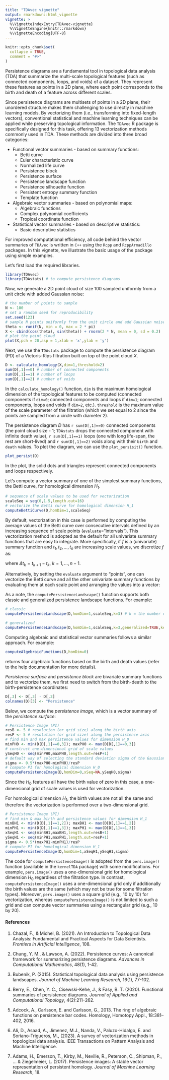 ```yaml
---
title: "TDAvec vignette"
output: rmarkdown::html_vignette
vignette: >
  %\VignetteIndexEntry{TDAvec-vignette}
  %\VignetteEngine{knitr::rmarkdown}
  %\VignetteEncoding{UTF-8}
---
```


```r
knitr::opts_chunk$set(
  collapse = TRUE,
  comment = "#>"
)
```

Persistence diagrams are a fundamental tool in topological data analysis (TDA) that summarize the multi-scale topological features (such as connected components, loops, and voids) of a dataset. They represent these features as points in a 2D plane, where each point corresponds to the birth and death of a feature across different scales.

Since persistence diagrams are multisets of points in a 2D plane, their unordered structure makes them challenging to use directly in machine learning models. By vectorizing them (i.e., transforming into fixed-length vectors), conventional statistical and machine learning techniques can be applied while preserving topological information. The `TDAvec` R package is specifically designed for this task, offering 13 vectorization methods commonly used in TDA. These methods are divided into three broad categories:

  - Functional vector summaries - based on summary functions:
    - Betti curve 
    - Euler characteristic curve
    - Normalized life curve 
    - Persistence block
    - Persistence surface
    - Persistence landscape function
    - Persistence silhouette function
    - Persistent entropy summary function
    - Template function

  - Algebraic vector summaries - based on polynomial maps:
    - Algebraic functions
    - Complex polynomial coefficients
    - Tropical coordinate function
     
  - Statistical vector summaries - based on descriptive statistics:
    - Basic descriptive statistics

For improved computational efficiency, all code behind the vector summaries of `TDAvec` is written in `C++` using the `Rcpp` and `RcppArmadillo` packages. In this vignette, we illustrate the basic usage of the package using simple examples.   

Let's first load the required libraries. 

```r
library(TDAvec)
library(TDAstats) # to compute persistence diagrams
```

Now, we generate a 2D point cloud of size 100 sampled uniformly from a unit circle with added Gaussian noise:

```r
# the number of points to sample
N <- 100 
# set a random seed for reproducibility
set.seed(123) 
# sample N points uniformly from the unit circle and add Gaussian noise
theta <- runif(N, min = 0, max = 2 * pi)
X <- cbind(cos(theta), sin(theta)) + rnorm(2 * N, mean = 0, sd = 0.2)
# plot the point cloud
plot(X,pch = 20,asp = 1,xlab = 'x',ylab = 'y')
```

Next, we use the `TDAstats` package to compute the persistence diagram (PD) of a Vietoris-Rips filtration built on top of the point cloud $X$.

```r
D <- calculate_homology(X,dim=1,threshold=2)
sum(D[,1]==0) # number of connected components
sum(D[,1]==1) # number of loops
sum(D[,1]==2) # number of voids
```

In the `calculate_homology()` function, `dim` is the maximum homological dimension of the topological features to be computed (connected components if `dim=0`; connected components and loops if `dim=1`; connected components, loops and voids if `dim=2`, etc.). `threshold` is the maximum value of the scale parameter of the filtration (which we set equal to 2 since the points are sampled from a circle with diameter 2). 

The persistence diagram $D$ has `r sum(D[,1]==0)` connected components (the point cloud size - 1; `TDAstats` drops the connected component with infinite death value), `r sum(D[,1]==1)` loops (one with long life-span, the rest are short-lived) and `r sum(D[,1]==2)` voids along with their `birth` and `death` values. To plot the diagram, we can use the `plot_persisit()` function. 

```r
plot_persist(D)
```

In the plot, the solid dots and triangles represent connected components and loops respectively. 

Let's compute a vector summary of one of the simplest summary functions, the Betti curve, for homological dimension $H_1$.

```r
# sequence of scale values to be used for vectorization
scaleSeq = seq(0,1.5,length.out=16) 
# vectorize the Betti curve for homological dimension H_1
computeBettiCurve(D,homDim=1,scaleSeq)
```

By default, vectorization in this case is performed by computing the average values of the Betti curve over consecutive intervals defined by an increasing sequence of scale points (`evaluate`="intervals"). This vectorization method is adopted as the default for all univariate summary functions that are easy to integrate. More specifically, if $f$ is a (univariate) summary function and $t_1,t_2,\ldots,t_n$ are increasing scale values, we discretize $f$ as:

\begin{equation}
\Big(\frac{1}{\Delta t_1}\int_{t_1}^{t_2}f(t)dt,\frac{1}{\Delta t_2}\int_{t_2}^{t_3}f(t)dt,\ldots,\frac{1}{\Delta t_{n-1}}\int_{t_{n-1}}^{t_n}f(t)dt\Big)\in\mathbb{R}^{n-1},
\end{equation}

where $\Delta t_k=t_{k+1}-t_k$, $k=1,\ldots,n-1$. 

Alternatively, by setting the `evaluate` argument to "points", one can vectorize the Betti curve and all the other univariate summary functions by evaluating them at each scale point and arranging the values into a vector:

\begin{equation}
(f(t_1),f(t_2),\ldots,f(t_n))\in\mathbb{R}^{n},
\end{equation}

As a note, the `computePersistenceLandscape()` function supports both classic and generalized persistence landscape functions. For example:

```r
# classic
computePersistenceLandscape(D,homDim=1,scaleSeq,k=3) # k = the number of persistence landscape functions to consider (default is 1)

# generalized
computePersistenceLandscape(D,homDim=1,scaleSeq,k=3,generalized=TRUE,kernel = "epanechnikov",h=0.2) # h = bandwidth for the kernel function
```

Computing algebraic and statistical vector summaries follows a similar approach. For example:

```r
computeAlgebraicFunctions(D,homDim=0)  
```

returns four algebraic functions based on the birth and death values (refer to the help documentation for more details).

_Persistence surface_ and _persistence block_ are bivariate summary functions and to vectorize them, we first need to switch from the birth-death to the birth-persistence coordinates: 

```r
D[,3] <- D[,3] - D[,2] 
colnames(D)[3] <- "Persistence"
```

Below, we compute the _persistence image_, which is a vector summary of the _persistence surface_:

```r
# Persistence Image (PI)
resB <- 5 # resolution (or grid size) along the birth axis
resP <- 5 # resolution (or grid size) along the persistence axis 
# find min and max persistence values for dimension H_0
minPH0 <- min(D[D[,1]==0,3]); maxPH0 <- max(D[D[,1]==0,3])
# construct one-dimensional grid of scale values
ySeqH0 <- seq(minPH0,maxPH0,length.out=resP+1)
# default way of selecting the standard deviation sigma of the Gaussians on top of each point of the diagram
sigma <- 0.5*(maxPH0-minPH0)/resP 
# compute PI for homological dimension H_0
computePersistenceImage(D,homDim=0,xSeq=NA,ySeqH0,sigma)
```

Since the $H_0$ features all have the birth value of zero in this case, a one-dimensional grid of scale values is used for vectorization.  

For homological dimension $H_1$, the birth values are not all the same and therefore the vectorization is performed over a two-dimensional grid. 

```r
# Persistence Image (PI)
# find min & max birth and persistence values for dimension H_1
minBH1 <- min(D[D[,1]==1,2]); maxBH1 <- max(D[D[,1]==1,2])
minPH1 <- min(D[D[,1]==1,3]); maxPH1 <- max(D[D[,1]==1,3])
xSeqH1 <- seq(minBH1,maxBH1,length.out=resB+1)
ySeqH1 <- seq(minPH1,maxPH1,length.out=resP+1)
sigma <- 0.5*(maxPH1-minPH1)/resP
# compute PI for homological dimension H_1
computePersistenceImage(D,homDim=1,xSeqH1,ySeqH1,sigma) 
```
The code for `computePersistenceImage()` is adopted from the `pers.image()` function (available in the `kernelTDA` package) with some modifications. For example, `pers.image()` uses a one-dimensional grid for homological dimension $H_0$ regardless of the filtration type. In contrast, `computePersistenceImage()` uses a one-dimensional grid only if additionally the birth values are the same (which may not be true for some filtration types). Moreover, `pers.image()` uses a square grid (e.g., 10 by 10) for vectorization, whereas `computePersistenceImage()` is not limited to such a grid and can compute vector summaries using a rectangular grid (e.g., 10 by 20). 

#### References

1. Chazal, F., & Michel, B. (2021). An Introduction to Topological Data Analysis: Fundamental and Practical Aspects for Data Scientists. _Frontiers in Artificial Intelligence_, 108.

2. Chung, Y. M., & Lawson, A. (2022). Persistence curves: A canonical framework for summarizing persistence diagrams. _Advances in Computational Mathematics_, 48(1), 1-42.

3. Bubenik, P. (2015). Statistical topological data analysis using persistence landscapes. _Journal of Machine Learning Research_, 16(1), 77-102. 

4. Berry, E., Chen, Y. C., Cisewski-Kehe, J., & Fasy, B. T. (2020). Functional summaries of persistence diagrams. _Journal of Applied and Computational Topology_, 4(2):211–262.

5. Adcock, A., Carlsson, E. and Carlsson, G., 2013. The ring of algebraic functions on persistence bar codes. Homology, Homotopy Appl., 18:381–402, 2016.

6. Ali, D., Asaad, A., Jimenez, M.J., Nanda, V., Paluzo-Hidalgo, E. and Soriano-Trigueros, M., (2023). A survey of vectorization methods in topological data analysis. IEEE Transactions on Pattern Analysis and Machine Intelligence.

7. Adams, H., Emerson, T., Kirby, M., Neville, R., Peterson, C., Shipman, P., ... & Ziegelmeier, L. (2017). Persistence images: A stable vector representation of persistent homology. _Journal of Machine Learning Research_, 18.

